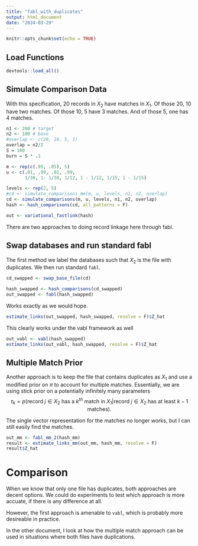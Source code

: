 ```yaml
---
title: "fabl_with_duplicates"
output: html_document
date: "2024-03-29"
---
```


```r
knitr::opts_chunk$set(echo = TRUE)
```

## Load Functions

```r
devtools::load_all()
```

## Simulate Comparison Data

With this specification, 20 records in $X_2$ have matches in $X_1$. Of those 20, 10 have two matches. Of those 10, 5 have 3 matches. And of those 5, one has 4 matches. 

```r
n1 <- 200 # target
n2 <- 100 # base
#overlap <- c(20, 10, 5, 1)
overlap = n2/2
S = 100
burn = S * .1

m <- rep(c(.95, .05), 5)
u <- c(.01, .99, .01, .99,
       1/30, 1- 1/30, 1/12, 1 - 1/12, 1/15, 1 - 1/15)

levels <- rep(2, 5)
#cd <- simulate_comparisons_mm(m, u, levels, n1, n2, overlap)
cd <- simulate_comparisons(m, u, levels, n1, n2, overlap)
hash <- hash_comparisons(cd, all_patterns = F)

out <- variational_fastlink(hash)
```

There are two approaches to doing record linkage here through fabl. 

## Swap databases and run standard fabl

The first method we label the databases such that $X_2$ is the file with duplicates. We then run standard `fabl`. 

```r
cd_swapped <- swap_base_file(cd)

hash_swapped <- hash_comparisons(cd_swapped)
out_swapped <- fabl(hash_swapped)
```
Works exactly as we would hope. 

```r
estimate_links(out_swapped, hash_swapped, resolve = F)$Z_hat
```

This clearly works under the vabl framework as well
```r
out_vabl <- vabl(hash_swapped)
estimate_links(out_vabl, hash_swapped, resolve = F)$Z_hat

```

## Multiple Match Prior

Another approach is to keep the file that contains duplicates as $X_1$ and use a modified prior on $\pi$ to account for multiple matches. Essentially, we are using stick prior on a potentially infinitely many parameters 
$$\tau_k = p(\text{record } j \in X_2 \text{ has a } k^{th} \text{ match in } X_1| \text{record } j \in X_2 \text{ has at least } k - 1 \text{ matches}).$$

The single vector representation for the matches no longer works, but I can still easily find the matches. 

```r
out_mm <- fabl_mm_2(hash_mm)
result <- estimate_links_mm(out_mm, hash_mm, resolve = F)
result$Z_hat
```

# Comparison

When we know that only one file has duplicates, both approaches are decent options. We could do experiments to test which approach is more accuate, if there is any difference at all.

However, the first approach is amenable to `vabl`, which is probably more desireable in practice. 

In the other document, I look at how the multiple match approach can be used in situations where both files have duplications. 
